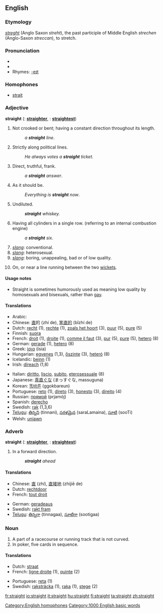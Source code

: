 ==English==

===Etymology===
{{ME.}} ''[[streght]]'' (Anglo Saxon ''streht''), the past participle of Middle English ''strechen'' (Anglo-Saxon ''streccan''), to stretch.

===Pronunciation===
*{{SAMPA|/streIt/}}
*{{audio|en-us-straight.ogg|Audio (US)}}
*Rhymes: [[Rhymes:English:-eɪt|-eɪt]]

===Homophones===
* [[strait]]

===Adjective===
'''straight''' ({{compar}}: '''[[straighter]]''', {{superl}}: '''[[straightest]]''')

# Not crooked or bent; having a constant direction throughout its length.
#: ''a '''straight''' line''.
# Strictly along political lines.
#: ''He always votes a '''straight''' ticket''.
# Direct, truthful, frank.
#: ''a '''straight''' answer''.
# As it should be.
#: ''Everything is '''straight''' now''.
# Undiluted.
#: '''''straight''' whiskey.''
# Having all cylinders in a single row. (referring to an internal combustion engine)
#: ''a '''straight''' six.''
# ''[[slang]]'': conventional.
# ''[[slang]]'': heterosexual.
# ''[[slang]]'': boring, unappealing, bad or of low quality.
# {{cricket}} On, or near a line running between the two [[wicket]]s.

====Usage notes====
* Straight is sometimes humorously used as meaning low quality by homosexuals and bisexuals, rather than [[gay]].

====Translations====

{{top}}
*Arabic: {{ARchar|[[مستقيم]]}} {{Unicode|(mustaqí:m)}}
*Chinese: [[直]]的 (zhí de), [[笔直的]] (bǐzhí de)
*Dutch: [[recht]] (1), [[rechte]] (1), [[zoals het hoort]] (3), [[puur]] (5), [[pure]] (5)
*Finnish: [[suora]]
*French: [[droit]] {{m}} (1), [[droite]] {{f}} (1), [[comme il faut]] (3), [[pur]] (5), [[pure]] (5), [[hetero]] (8)
*German: [[gerade]] (1), [[hetero]] (8)
*Greek: [[ίσια]] (ísia)
*Hungarian: [[egyenes]] (1,3), [[őszinte]] (3), [[heteró]] (8)
*Icelandic: [[beinn]] (1)
*Irish: [[díreach]] (1,8)
{{mid}}
*Italian: [[diritto]], [[liscio]], [[subito]], [[eterosessuale]] (8)
*Japanese: [[真直ぐな]] (まっすぐな, massuguna)
*Korean: [[똑바른]] (ggokbareun)
*Portuguese: [[reto]] {{m}} (1), [[direto]] {{m}} (3), [[honesto]] {{m}} (3), [[direito]] {{m}} (4)
*Russian: [[прямой]] (prjamój)
*Spanish: [[derecho]]
*Swedish: [[rak]] (1,3,6)
*[[Telugu]]: [[తిన్నని]] (tinnani), [[సరళమైన]] (saraLamaina), [[సూటి]] (sooTi)
*Welsh: [[uniawn]]
{{bottom}}

===Adverb===
'''straight''' ({{compar}}: '''[[straighter]]''', {{superl}}: '''[[straightest]]''')

# In a forward direction.
#: '''''straight''' ahead''

====Translations====

{{top}}
*Chinese: [[直]] (zhí), [[直接地]] (zhíjiē de)
*Dutch: [[rechtdoor]]
*French: [[tout droit]]
{{mid}}
*German: [[geradeaus]]
*Swedish: [[rakt fram]]
*[[Telugu]]: [[తిన్నగా]] (tinnagaa), [[సూటిగా]] (sootigaa)
{{bottom}}

===Noun===
{{en-noun-reg}}

# A part of a racecourse or running track that is not curved.
# In poker, five cards in sequence.

====Translations====

{{top}}
*Dutch: [[straat]]
*French: [[ligne droite]] {{f}} (1), [[quinte]] {{f}} (2)
{{mid}}
*Portuguese: [[reta]] {{f}} (1)
*Swedish: [[raksträcka]] {{c}} (1), [[raka]] {{c}} (1), [[stege]] {{c}} (2)
{{bottom}}

[[Category:English homophones]]
[[Category:1000 English basic words]]

[[fr:straight]]
[[io:straight]]
[[it:straight]]
[[hu:straight]]
[[fi:straight]]
[[ta:straight]]
[[zh:straight]]